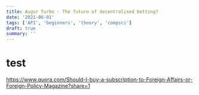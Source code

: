 ```yaml
---
title: Augur Turbo - The future of decentralised betting?
date: '2021-06-01'
tags: ['API', 'beginners', 'theory', 'compsci']
draft: true
summary: ''
---
```


# test

https://www.quora.com/Should-I-buy-a-subscription-to-Foreign-Affairs-or-Foreign-Policy-Magazine?share=1